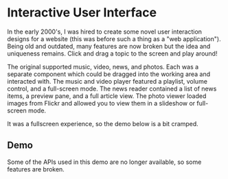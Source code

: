 # Interactive User Interface

In the early 2000's, I was hired to create some novel user interaction designs for a website (this was before such a thing as a "web application"). Being old and outdated, many features are now broken but the idea and uniqueness remains. Click and drag a topic to the screen and play around!

The original supported music, video, news, and photos.
Each was a separate component which could be dragged into the working area and interacted with.
The music and video player featured a playlist, volume control, and a full-screen mode.
The news reader contained a list of news items, a preview pane, and a full article view.
The photo viewer loaded images from Flickr and allowed you to view them in a slideshow or full-screen mode.

It was a fullscreen experience, so the demo below is a bit cramped.

## Demo

<Callout emoji='🪫'>
  Some of the APIs used in this demo are no longer available, so some features are broken.
</Callout>

<Flash name='interactive/ui' />
